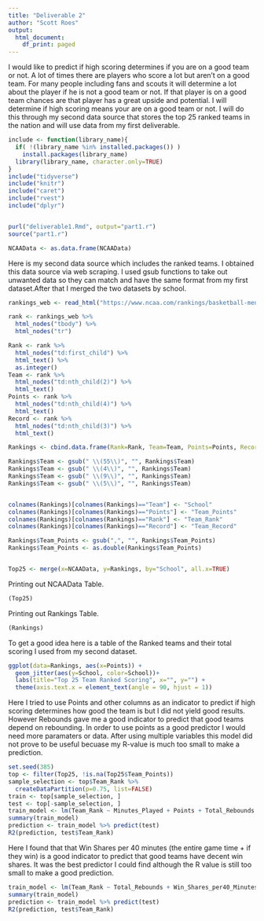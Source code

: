 ```yaml
---
title: "Deliverable 2"
author: "Scott Roes"
output:
  html_document:
    df_print: paged
---
```


I would like to predict if high scoring determines if you are on a good team or not. A lot of times there are players who score a lot but aren't on a good team. For many people including fans and scouts it will determine a lot about the player if he is not a good team or not. If that player is on a good team chances are that player has a great upside and potential. I will determine if high scoring means your are on a good team or not. I will do this through my second data source that stores the top 25 ranked teams in the nation and will use data from my first deliverable.
```r

include <- function(library_name){
  if( !(library_name %in% installed.packages()) )
    install.packages(library_name) 
  library(library_name, character.only=TRUE)
}
include("tidyverse")
include("knitr")
include("caret")
include("rvest")
include("dplyr")


purl("deliverable1.Rmd", output="part1.r")
source("part1.r")

NCAAData <- as.data.frame(NCAAData)
```

Here is my second data source which includes the ranked teams. I obtained this data source via web scraping. I used gsub functions to take out unwanted data so they can match and have the same format from my first dataset.After that I merged the two datasets by school.
```r

rankings_web <- read_html("https://www.ncaa.com/rankings/basketball-men/d1/associated-press")

rank <- rankings_web %>%
  html_nodes("tbody") %>%
  html_nodes("tr")

Rank <- rank %>%
  html_nodes("td:first_child") %>%
  html_text() %>%
  as.integer()
Team <- rank %>%
  html_nodes("td:nth_child(2)") %>%
  html_text()
Points <- rank %>%
  html_nodes("td:nth_child(4)") %>%
  html_text()
Record <- rank %>%
  html_nodes("td:nth_child(3)") %>%
  html_text()

Rankings <- cbind.data.frame(Rank=Rank, Team=Team, Points=Points, Record=Record)

Rankings$Team <- gsub(" \\(55\\)", "", Rankings$Team)
Rankings$Team <- gsub(" \\(4\\)", "", Rankings$Team)
Rankings$Team <- gsub(" \\(9\\)", "", Rankings$Team)
Rankings$Team <- gsub(" \\(5\\)", "", Rankings$Team)


colnames(Rankings)[colnames(Rankings)=="Team"] <- "School"
colnames(Rankings)[colnames(Rankings)=="Points"] <- "Team_Points"
colnames(Rankings)[colnames(Rankings)=="Rank"] <- "Team_Rank"
colnames(Rankings)[colnames(Rankings)=="Record"] <- "Team_Record"

Rankings$Team_Points <- gsub(",", "", Rankings$Team_Points)
Rankings$Team_Points <- as.double(Rankings$Team_Points)


Top25 <- merge(x=NCAAData, y=Rankings, by="School", all.x=TRUE)


```

Printing out NCAAData Table.
```r

(Top25)

```

Printing out Rankings Table.
```r

(Rankings)

```
To get a good idea here is a table of the Ranked teams and their total scoring I used from my second dataset.
```r
 
ggplot(data=Rankings, aes(x=Points)) +
  geom_jitter(aes(y=School, color=School))+
  labs(title="Top 25 Team Ranked Scoring", x="", y="") +
  theme(axis.text.x = element_text(angle = 90, hjust = 1))


```

Here I tried to use Points and other columns as an indicator to predict if high scoring determines how good the team is but I did not yield good results. However Rebounds gave me a good indicator to predict that good teams depend on rebounding. In order to use points as a good predictor I would need more paramaters or data. After using multiple variables this model did not prove to be useful becuase my R-value is much too small to make a prediction.
```r
set.seed(385)
top <- filter(Top25, !is.na(Top25$Team_Points))
sample_selection <- top$Team_Rank %>%
  createDataPartition(p=0.75, list=FALSE)
train <- top[sample_selection, ]
test <- top[-sample_selection, ]
train_model <- lm(Team_Rank ~ Minutes_Played + Points + Total_Rebounds + Assists + Steals + Field_Goal_Average, data=top)
summary(train_model)
prediction <- train_model %>% predict(test)
R2(prediction, test$Team_Rank)

```
Here I found that that Win Shares per 40 minutes (the entire game time + if they win) is a good indicator to predict that good teams have decent win shares. It was the best predictor I could find although the R value is still too small to make a good prediction.
```r


train_model <- lm(Team_Rank ~ Total_Rebounds + Win_Shares_per40_Minutes, data=top)
summary(train_model)
prediction <- train_model %>% predict(test)
R2(prediction, test$Team_Rank)


```



